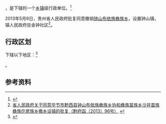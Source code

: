 {{中国乡级行政区|52/05/22/205/000}}

'''{{PAGENAMEBASE}}'''，是{{PRC admin/fullname|52/05/22/205/000|3}}下辖的一个[[乡镇|乡镇]]级行政单位。<ref>{{PRC admin/ref sgc|{{PRC admin/parent|52/05/22/205/000}}}}</ref>

2013年5月9日，贵州省人民政府批复同意撤销[[钟山布依族彝族乡|钟山布依族彝族乡]]，设置钟山镇，镇人民政府驻金钟社区<ref>[http://www.gzgov.gov.cn/zyzxyll/zcfg/zfwj/qfh/201508/t20150814_5740.html 省人民政府关于同意毕节市黔西县钟山布依族彝族乡协和彝族苗族乡沙井苗族彝族仡佬族乡撤乡设镇的批复（黔府函〔2013〕96号）] {{webarchive|url=https://web.archive.org/web/20170905010742/http://www.gzgov.gov.cn/zyzxyll/zcfg/zfwj/qfh/201508/t20150814_5740.html |date=2017-09-05 }}</ref>。

== 行政区划 ==

{{PAGENAMEBASE}}下辖以下地区：<ref>{{PRC admin/ref sgc|52/05/22/205/000}}</ref>

{{PRC admin/children|52/05/22/205/000}}。

== 参考资料 ==

{{reflist}}

{{行政区划小作品}}
{{PRC admin/navcat|52/05/22/205/000}}